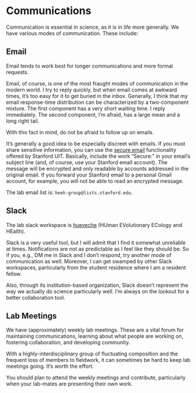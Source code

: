 # Communications  {#sec-comms}

Communication is essential in science, as it is in life more generally. We have various modes of communication. These include:

## Email

Email tends to work best for longer communications and more formal requests. 

Email, of course, is one of the most fraught modes of communication in the modern world. I try to reply quickly, but when email comes at awkward times, it's too easy for it to get buried in the inbox. Generally, I think that my email response-time distribution can be characterized by a two-component mixture. The first component has a very short waiting time. I reply immediately. The second component, I'm afraid, has a large mean and a long right tail.

With this fact in mind, do not be afraid to follow up on emails.

It's generally a good idea to be especially discreet with emails. If you must share sensitive information, you can use the [secure email](https://uit.stanford.edu/service/secureemail) functionality offered by Stanford UIT. Basically, include the work "Secure:" in your email's subject line (and, of course, use your Stanford email account). The message will be encrypted and only readable by accounts addressed in the original email. If you forward your Stanford email to a personal Gmail account, for example, you will not be able to read an encrypted message. 

The lab email list is: `heeh-group@lists.stanford.edu`. 

## Slack

The lab slack workspace is [hueveche](https://hueveche.slack.com) (HUman EVolutionary ECology and HEalth).

Slack is a very useful tool, but I will admit that I find it somewhat unreliable at times. Notifications are not as predictable as I feel like they should be. So if you, e.g., DM me in Slack and I don't respond, try another mode of communication as well. Moreover, I can get swamped by other Slack workspaces, particularly from the student residence where I am a resident fellow. 

Also, through its institution-based organization, Slack doesn't represent the way we actually do science particularly well. I'm always on the lookout for a better collaboration tool.


## Lab Meetings

We have (approximately) weekly lab meetings. These are a vital forum for maintaining communications, learning about what people are working on, fostering collaboration, and developing community.

With a highly-interdisciplinary group of fluctuating composition and the frequent loss of members to fieldwork, it can sometimes be hard to keep lab meetings going. It's worth the effort. 

You should plan to attend the weekly meetings and contribute, particularly when your lab-mates are presenting their own work.
